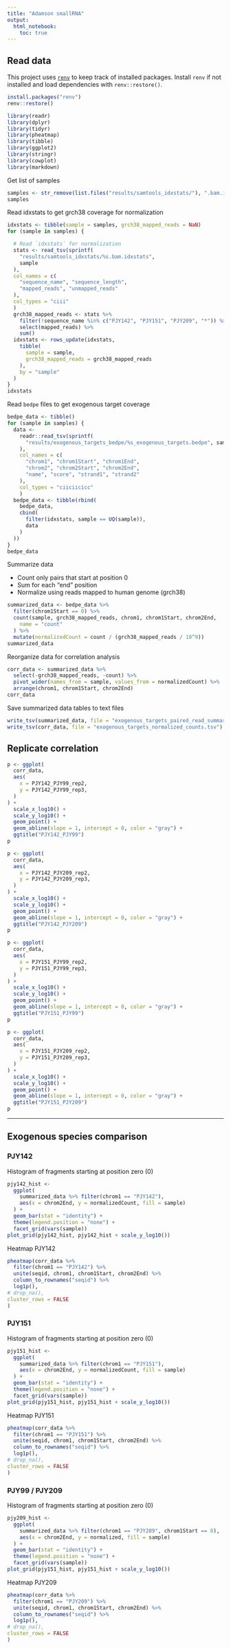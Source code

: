 ```yaml
---
title: "Adamson smallRNA"
output:
  html_notebook:
    toc: true
---
```


## Read data

This project uses [`renv`](https://rstudio.github.io/renv/articles/renv.html)
to keep track of installed packages. Install `renv` if not installed and load
dependencies with `renv::restore()`.

```r
install.packages("renv")
renv::restore()
```

```r
library(readr)
library(dplyr)
library(tidyr)
library(pheatmap)
library(tibble)
library(ggplot2)
library(stringr)
library(cowplot)
library(markdown)
```


Get list of samples

```r
samples <- str_remove(list.files("results/samtools_idxstats/"), ".bam.idxstats")
samples
```

Read idxstats to get grch38 coverage for normalization

```r
idxstats <- tibble(sample = samples, grch38_mapped_reads = NaN)
for (sample in samples) {

  # Read `idxstats` for normalization
  stats <- read_tsv(sprintf(
    "results/samtools_idxstats/%s.bam.idxstats",
    sample
  ),
  col_names = c(
    "sequence_name", "sequence_length",
    "mapped_reads", "unmapped_reads"
  ),
  col_types = "ciii"
  )
  grch38_mapped_reads <- stats %>%
    filter(!sequence_name %in% c("PJY142", "PJY151", "PJY209", "*")) %>%
    select(mapped_reads) %>%
    sum()
  idxstats <- rows_update(idxstats,
    tibble(
      sample = sample,
      grch38_mapped_reads = grch38_mapped_reads
    ),
    by = "sample"
  )
}
idxstats
```

Read `bedpe` files to get exogenous target coverage

```r
bedpe_data <- tibble()
for (sample in samples) {
  data <-
    readr::read_tsv(sprintf(
      "results/exogenous_targets_bedpe/%s_exogenous_targets.bedpe", sample
    ),
    col_names = c(
      "chrom1", "chrom1Start", "chrom1End",
      "chrom2", "chrom2Start", "chrom2End",
      "name", "score", "strand1", "strand2"
    ),
    col_types = "ciiciicicc"
    )
  bedpe_data <- tibble(rbind(
    bedpe_data,
    cbind(
      filter(idxstats, sample == UQ(sample)),
      data
    )
  ))
}
bedpe_data
```

Summarize data

* Count only pairs that start at position 0
* Sum for each "end" position
* Normalize using reads mapped to human genome (grch38)

```r
summarized_data <- bedpe_data %>%
  filter(chrom1Start == 0) %>%
  count(sample, grch38_mapped_reads, chrom1, chrom1Start, chrom2End,
    name = "count"
  ) %>%
  mutate(normalizedCount = count / (grch38_mapped_reads / 10^9))
summarized_data
```

Reorganize data for correlation analysis

```r
corr_data <- summarized_data %>%
  select(-grch38_mapped_reads, -count) %>%
  pivot_wider(names_from = sample, values_from = normalizedCount) %>%
  arrange(chrom1, chrom1Start, chrom2End)
corr_data
```

Save summarized data tables to text files

```r
write_tsv(summarized_data, file = "exogenous_targets_paired_read_summary.tsv")
write_tsv(corr_data, file = "exogenous_targets_normalized_counts.tsv")
```


## Replicate correlation

```r
p <- ggplot(
  corr_data,
  aes(
    x = PJY142_PJY99_rep2,
    y = PJY142_PJY99_rep3,
  )
) +
  scale_x_log10() +
  scale_y_log10() +
  geom_point() +
  geom_abline(slope = 1, intercept = 0, color = "gray") +
  ggtitle("PJY142_PJY99")
p
```

```r
p <- ggplot(
  corr_data,
  aes(
    x = PJY142_PJY209_rep2,
    y = PJY142_PJY209_rep3,
  )
) +
  scale_x_log10() +
  scale_y_log10() +
  geom_point() +
  geom_abline(slope = 1, intercept = 0, color = "gray") +
  ggtitle("PJY142_PJY209")
p
```

```r
p <- ggplot(
  corr_data,
  aes(
    x = PJY151_PJY99_rep2,
    y = PJY151_PJY99_rep3,
  )
) +
  scale_x_log10() +
  scale_y_log10() +
  geom_point() +
  geom_abline(slope = 1, intercept = 0, color = "gray") +
  ggtitle("PJY151_PJY99")
p
```

```r
p <- ggplot(
  corr_data,
  aes(
    x = PJY151_PJY209_rep2,
    y = PJY151_PJY209_rep3,
  )
) +
  scale_x_log10() +
  scale_y_log10() +
  geom_point() +
  geom_abline(slope = 1, intercept = 0, color = "gray") +
  ggtitle("PJY151_PJY209")
p
```


---

## Exogenous species comparison

### PJY142

Histogram of fragments starting at position zero (0)
```r
pjy142_hist <-
  ggplot(
    summarized_data %>% filter(chrom1 == "PJY142"),
    aes(x = chrom2End, y = normalizedCount, fill = sample)
  ) +
  geom_bar(stat = "identity") +
  theme(legend.position = "none") +
  facet_grid(vars(sample))
plot_grid(pjy142_hist, pjy142_hist + scale_y_log10())
```

Heatmap PJY142
```r
pheatmap(corr_data %>%
  filter(chrom1 == "PJY142") %>%
  unite(seqid, chrom1, chrom1Start, chrom2End) %>%
  column_to_rownames("seqid") %>%
  log1p(),
# drop_na(),
cluster_rows = FALSE
)
```


### PJY151

Histogram of fragments starting at position zero (0)
```r
pjy151_hist <-
  ggplot(
    summarized_data %>% filter(chrom1 == "PJY151"),
    aes(x = chrom2End, y = normalizedCount, fill = sample)
  ) +
  geom_bar(stat = "identity") +
  theme(legend.position = "none") +
  facet_grid(vars(sample))
plot_grid(pjy151_hist, pjy151_hist + scale_y_log10())
```

Heatmap PJY151
```r
pheatmap(corr_data %>%
  filter(chrom1 == "PJY151") %>%
  unite(seqid, chrom1, chrom1Start, chrom2End) %>%
  column_to_rownames("seqid") %>%
  log1p(),
# drop_na(),
cluster_rows = FALSE
)
```

### PJY99 / PJY209

Histogram of fragments starting at position zero (0)
```r
pjy209_hist <-
  ggplot(
    summarized_data %>% filter(chrom1 == "PJY209", chrom1Start == 0),
    aes(x = chrom2End, y = normalized, fill = sample)
  ) +
  geom_bar(stat = "identity") +
  theme(legend.position = "none") +
  facet_grid(vars(sample))
plot_grid(pjy151_hist, pjy151_hist + scale_y_log10())
```

Heatmap PJY209
```r
pheatmap(corr_data %>%
  filter(chrom1 == "PJY209") %>%
  unite(seqid, chrom1, chrom1Start, chrom2End) %>%
  column_to_rownames("seqid") %>%
  log1p(),
# drop_na(),
cluster_rows = FALSE
)
```
